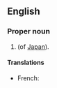 {{also|miti|mīti}}
==English==

===Proper noun===
{{en-proper noun}}

# {{initialism of|en|{{w|Ministry of International Trade and Industry}}|nodot=1}} (of [[Japan]]).

====Translations====
{{trans-top|Ministry of International Trade and Industry}}
* French: {{t|fr|MITI}}
{{trans-mid}}
{{trans-bottom}}